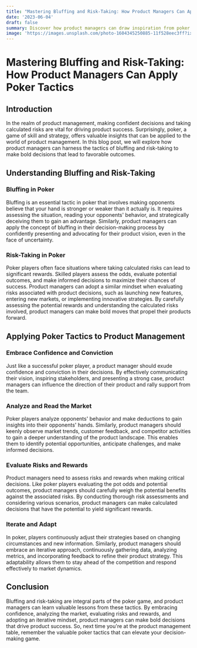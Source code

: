 ```yaml
---
title: "Mastering Bluffing and Risk-Taking: How Product Managers Can Apply Poker Tactics"
date: '2023-06-04'
draft: false
summary: Discover how product managers can draw inspiration from poker tactics like bluffing and risk-taking to make bold decisions and drive product success.
image: 'https://images.unsplash.com/photo-1604345250885-11f528eec3ff?ixlib=rb-4.0.3&ixid=M3wxMjA3fDB8MHxwaG90by1wYWdlfHx8fGVufDB8fHx8fA%3D%3D&auto=format&fit=crop&w=1219&q=80'
---
```


# Mastering Bluffing and Risk-Taking: How Product Managers Can Apply Poker Tactics

## Introduction
In the realm of product management, making confident decisions and taking calculated risks are vital for driving product success. Surprisingly, poker, a game of skill and strategy, offers valuable insights that can be applied to the world of product management. In this blog post, we will explore how product managers can harness the tactics of bluffing and risk-taking to make bold decisions that lead to favorable outcomes.

## Understanding Bluffing and Risk-Taking
### Bluffing in Poker
Bluffing is an essential tactic in poker that involves making opponents believe that your hand is stronger or weaker than it actually is. It requires assessing the situation, reading your opponents' behavior, and strategically deceiving them to gain an advantage. Similarly, product managers can apply the concept of bluffing in their decision-making process by confidently presenting and advocating for their product vision, even in the face of uncertainty.

### Risk-Taking in Poker
Poker players often face situations where taking calculated risks can lead to significant rewards. Skilled players assess the odds, evaluate potential outcomes, and make informed decisions to maximize their chances of success. Product managers can adopt a similar mindset when evaluating risks associated with product decisions, such as launching new features, entering new markets, or implementing innovative strategies. By carefully assessing the potential rewards and understanding the calculated risks involved, product managers can make bold moves that propel their products forward.

## Applying Poker Tactics to Product Management
### Embrace Confidence and Conviction
Just like a successful poker player, a product manager should exude confidence and conviction in their decisions. By effectively communicating their vision, inspiring stakeholders, and presenting a strong case, product managers can influence the direction of their product and rally support from the team.

### Analyze and Read the Market
Poker players analyze opponents' behavior and make deductions to gain insights into their opponents' hands. Similarly, product managers should keenly observe market trends, customer feedback, and competitor activities to gain a deeper understanding of the product landscape. This enables them to identify potential opportunities, anticipate challenges, and make informed decisions.

### Evaluate Risks and Rewards
Product managers need to assess risks and rewards when making critical decisions. Like poker players evaluating the pot odds and potential outcomes, product managers should carefully weigh the potential benefits against the associated risks. By conducting thorough risk assessments and considering various scenarios, product managers can make calculated decisions that have the potential to yield significant rewards.

### Iterate and Adapt
In poker, players continuously adjust their strategies based on changing circumstances and new information. Similarly, product managers should embrace an iterative approach, continuously gathering data, analyzing metrics, and incorporating feedback to refine their product strategy. This adaptability allows them to stay ahead of the competition and respond effectively to market dynamics.

## Conclusion
Bluffing and risk-taking are integral parts of the poker game, and product managers can learn valuable lessons from these tactics. By embracing confidence, analyzing the market, evaluating risks and rewards, and adopting an iterative mindset, product managers can make bold decisions that drive product success. So, next time you're at the product management table, remember the valuable poker tactics that can elevate your decision-making game.


